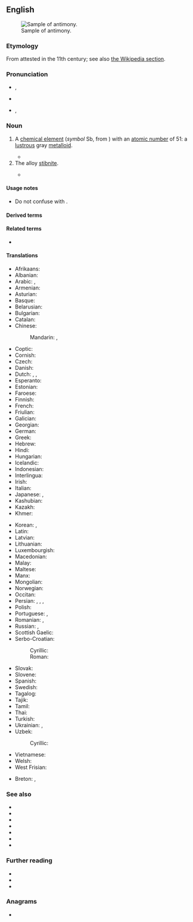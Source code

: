 ==English==
{{elements|en|Sb|tin|Sn|tellurium|Te}}
[[File:Antimony-4.jpg|thumb|Sample of antimony.]]

===Etymology===
From {{der|en|ML.|antimonium}} attested in the 11th century; see also [[w:Antimony#Etymology|the Wikipedia section]].

===Pronunciation===
* {{a|UK}} {{IPA|en|/ˈæn.tɪ.mə.niː/}}, {{enPR|ăn'tĭmənē}}
* {{audio|en|LL-Q1860 (eng)-Vealhurl-antimony.wav |Audio (Southern England)}}
* {{a|US}} {{IPA|en|/ˈæn.tɪˌmoʊ.ni/}}, {{enPR|ăn'tĭmōnē}}

===Noun===
{{en-noun|~}}

# A [[chemical element]] (''symbol'' Sb, from {{cog|la|stibium}}) with an [[atomic number]] of 51: a [[lustrous]] gray [[metalloid]].
#: {{syn|en|stibium}}
#* {{quote-journal|en|author=Jack Healy|title=As Miners Chase Clean-Energy Minerals, Tribes Fear a Repeat of the Past|work=The New York Times|date=2021-12-27|url=https://www.nytimes.com/2021/12/27/us/mining-clean-energy-antimony-tribes.html|issn=0362-4331|author2=Mike Baker|passage=Deep in the Salmon River Mountains, an Idaho mining company, Perpetua Resources, is proposing a vast open-pit gold mine that would also produce 115 million pounds of '''antimony''' — an element that may be critical to manufacturing the high-capacity liquid-metal batteries of the future.}}
# The alloy [[stibnite]].
#: {{syn|en|stibium}}
#* {{quote-book|en|year=2005|title=Chemical Physics of Pyrolysis, Combustion, and Oxidation  |author= Al Berlin |page=21 |ISBN=1594541639 |passage=In quality synergistic additives in a composition use oxide '''antimonies'''. }}

====Usage notes====
* Do not confuse with {{m|en|antinomy|gloss=contradiction or paradox}}.

====Derived terms====
{{col4|en
|antimonate
|antimonial
|antimonian
|antimoniate
|antimoniated
|antimonic
|antimonide
|antimonioso-
|[[antimonious]], [[antimonous]]
|antimonite
|[[antimoniuret]], [[antimoniuretted]]
|antimony blende
|antimony bloom
|antimony glance
|antimony hydride
|antimonyl
|[[antimony ocher]], [[antimony ochre]]
|antimony oxide
|antimony oxysulfide
|antimony pentachloride
|antimony pentafluoride
|antimony pentoxide
|[[antimony pentasulfide]], [[antimony pentasulphide]]
|antimony quintachloride
|antimony sesquioxide
|[[antimony sulfide]], [[antimony sulphide]]
|antimony tetroxide
|antimony triacetate
|antimony tribromide
|antimony trichloride
|antimony trifluoride
|antimony trihydride
|antimony triiodide
|antimony trioxide
|antimony triselenide
|antimony tritelluride
|antimony vermilion
|arsenical antimony
|black antimony
|butter of antimony
|crocus of antimony
|crude antimony
|flowers of antimony
|glass of antimony
|gray antimony
|red antimony
|regulus of antimony
|saffron of antimony
|[[sulfurated antimony]], [[sulphurated antimony]]
|[[sulfide of antimony]], [[sulphide of antimony]]
|tartarated antimony
|[[pentasulfide antimony]], [[pentasulphide antimony]]
|triphenylantimony
|white antimony
}}

====Related terms====
* {{l|en|antimonium}}

====Translations====
{{trans-top|chemical element}}
* Afrikaans: {{t+|af|antimoon}}
* Albanian: {{t+|sq|antimon|m}}
* Arabic: {{t|ar|أَنْتِيمُون|m|tr=ʾantimūn}}, {{t|ar|إِثْمِد|tr=}}
* Armenian: {{t+|hy|ծարիր}}
* Asturian: {{t|ast|antimoniu|m}}
* Basque: {{t|eu|antimonioa}}
* Belarusian: {{t|be|сурма́|f}}
* Bulgarian: {{t+|bg|антимо́н|m}}
* Catalan: {{t+|ca|antimoni|m}}
* Chinese:
*: Mandarin: {{t+|cmn|銻}}, {{t+|cmn|锑|tr=tī}}
* Coptic: {{t|cop|ⲥⲑⲏⲙ|m}}
* Cornish: {{t|kw|antymony|?}}
* Czech: {{t+|cs|antimon|m}}
* Danish: {{t+|da|antimon|n}}
* Dutch: {{t+|nl|antimonium|n}}, {{t+|nl|antimoon|n}}, {{t+|nl|stibium}}
* Esperanto: {{t+|eo|antimono}}
* Estonian: {{t+|et|antimon}}
* Faroese: {{t|fo|antimon|n}}
* Finnish: {{t+|fi|antimoni}}
* French: {{t+|fr|antimoine|m}}
* Friulian: {{t|fur|antimoni|?}}
* Galician: {{t+|gl|antimonio|m}}
* Georgian: {{t|ka|სტიბიუმი}}
* German: {{t+|de|Antimon|n}}
* Greek: {{t+|el|αντιμόνιο|n}}
* Hebrew: {{t+|he|אנטימון|m|tr=antimón}}
* Hindi: {{t+|hi|अंजन|m}}
* Hungarian: {{t+|hu|antimon}}
* Icelandic: {{t|is|antímon|?}}
* Indonesian: {{t|id|antimoni}}
* Interlingua: {{t|ia|antimonio}}
* Irish: {{t|ga|antamón|m}}
* Italian: {{t+|it|antimonio|m}}
* Japanese: {{t+|ja|アンチモン|tr=anchimon}}, {{t|ja|アンチモニー|tr=anchimonī}}
* Kashubian: {{t|csb|antimón}}
* Kazakh: {{t+|kk|сүрме}}
* Khmer: {{t|km|អង់ទីម៉ាន់|tr=ɑngtiiman}}
{{trans-mid}}
* Korean: {{t+|ko|안티몬}}, {{t|ko|안티모니}}
* Latin: {{t+|la|stibium|n}}
* Latvian: {{t|lv|antimons|m}}
* Lithuanian: {{t+|lt|stibis|?}}
* Luxembourgish: {{t|lb|Antimon|?}}
* Macedonian: {{t|mk|антимон|m}}
* Malay: {{t|ms|antimoni}}
* Maltese: {{t|mt|antimonju|?}}
* Manx: {{t|gv|antimoan|m}}
* Mongolian: {{t+|mn|будаг}}
* Norwegian: {{t|no|antimon|n}}
* Occitan: {{t+|oc|antimòni|m}}
* Persian: {{t|fa|انتیموان|tr=antimuân}}, {{t|fa|روی سخته|tr=ruy saxte}}, {{t+|fa|سرمه|tr=sorme}}, {{t|fa|زنگلک|tr=zangolak}}
* Polish: {{t+|pl|antymon|m}}
* Portuguese: {{t+|pt|antimónio|m}} {{qualifier|Portugal}}, {{t+|pt|antimônio|m}} {{qualifier|Brazil}}
* Romanian: {{t+|ro|antimoniu|n}}, {{t+|ro|stibiu|n}}
* Russian: {{t+|ru|сурьма́|f}}, {{t|ru|сти́биум|m}}
* Scottish Gaelic: {{t|gd|antamòn}}
* Serbo-Croatian:
*: Cyrillic: {{t|sh|а̀нтимон|m}}
*: Roman: {{t+|sh|àntimon|m}}
* Slovak: {{t+|sk|antimón|m}}
* Slovene: {{t+|sl|antimon|m}}
* Spanish: {{t+|es|antimonio|m}}
* Swedish: {{t+|sv|antimon|n}}
* Tagalog: {{t|tl|antimonyo}}
* Tajik: {{t|tg|сурьма}}
* Tamil: {{t|ta|அந்திமன்}}
* Thai: {{t|th|พลวง}}
* Turkish: {{t+|tr|antimon}}
* Ukrainian: {{t|uk|сти́бій|m}}, {{t|uk|сурма́|f}}
* Uzbek: {{t|uz|sur’ma}}
*: Cyrillic: {{t+|uz|сурьма}}
* Vietnamese: {{t|vi|antimon}}
* Welsh: {{t+|cy|antimoni|m}}
* West Frisian: {{t|fy|antimoon|n}}
{{trans-bottom}}

{{trans-see|stibnite}}

<!--Remove this section once all of the translations below have been moved into the tables above.-->
{{checktrans-top}}
* Breton: {{t-check|br|antimoan|?}}, {{t-check|br|stibiom|m}}
{{trans-mid}}
{{trans-bottom}}

===See also===
* {{l|en|allemonite}}
* {{l|en|kermesite}}
* {{l|en|leo ruber}}
* {{l|en|lupus metallorum}}
* {{l|en|plumbum nigrum}}
* {{l|en|proteus}}
* {{l|en|valentinite}}

===Further reading===
* {{pedia}}
* {{R:WebMineral}}
* {{R:mindat}}

===Anagrams===
* {{anagrams|en|a=aimnnoty|antinomy}}

{{C|en|Group 15 chemical elements|Period 5 chemical elements}}